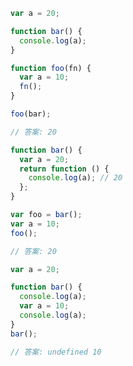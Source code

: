 ```js
var a = 20;

function bar() {
  console.log(a);
}

function foo(fn) {
  var a = 10;
  fn();
}

foo(bar);

// 答案: 20
```

```js
function bar() {
  var a = 20;
  return function () {
    console.log(a); // 20
  };
}

var foo = bar();
var a = 10;
foo();

// 答案: 20
```

```js
var a = 20;

function bar() {
  console.log(a);
  var a = 10;
  console.log(a);
}
bar();

// 答案: undefined 10
```
